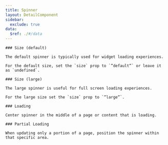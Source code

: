 ```yaml
---
title: Spinner
layout: DetailComponent
sidebar:
  exclude: true
data:
  $ref: ./#/data
---
```


<LivePreviewControls>
  <LivePreview componentName="spinner" exampleName="SizeDefault" >

    ### Size (default)

    The default spinner is typically used for widget loading experiences.

    For the default size, set the `size` prop to `”default”` or leave it as `undefined`.

  </LivePreview>
  <LivePreview componentName="spinner" exampleName="SizeLarge" >

    ### Size (large)

    The large spinner is useful for full screen loading experiences.

    For the large size set the `size` prop to `”large”`.

  </LivePreview>
  <LivePreview componentName="spinner" exampleName="Loading" >

    ### Loading

    Center spinner in the middle of a page or content that is loading.

  </LivePreview>
  <LivePreview componentName="spinner" exampleName="LoadingPartial" >

    ### Partial Loading

    When updating only a portion of a page, position the spinner within that specific area.

  </LivePreview>
</LivePreviewControls>
